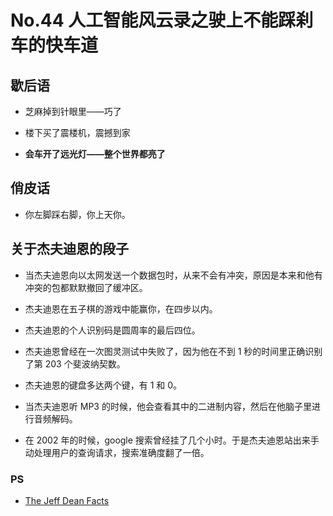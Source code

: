 # No.44 人工智能风云录之驶上不能踩刹车的快车道

## 歇后语

- 芝麻掉到针眼里——巧了

- 楼下买了震楼机，震撼到家

- **会车开了远光灯——整个世界都亮了**

## 俏皮话

- 你左脚踩右脚，你上天你。

## 关于杰夫迪恩的段子

- 当杰夫迪恩向以太网发送一个数据包时，从来不会有冲突，原因是本来和他有冲突的包都默默撤回了缓冲区。

- 杰夫迪恩在五子棋的游戏中能赢你，在四步以内。

- 杰夫迪恩的个人识别码是圆周率的最后四位。

- 杰夫迪恩曾经在一次图灵测试中失败了，因为他在不到 1 秒的时间里正确识别了第 203 个斐波纳契数。

- 杰夫迪恩的键盘多达两个键，有 1 和 0。

- 当杰夫迪恩听 MP3 的时候，他会查看其中的二进制内容，然后在他脑子里进行音频解码。

- 在 2002 年的时候，google 搜索曾经挂了几个小时。于是杰夫迪恩站出来手动处理用户的查询请求，搜索准确度翻了一倍。

### PS

- [The Jeff Dean Facts](https://github.com/LRitzdorf/TheJeffDeanFacts)
